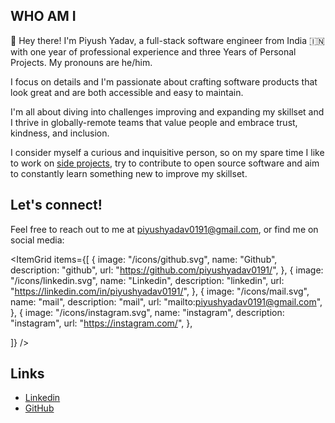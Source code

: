 ## WHO AM I

👋 Hey there! I'm Piyush Yadav, a full-stack software engineer from India 🇮🇳 with one year of professional experience and three Years of Personal Projects. My pronouns are he/him.

I focus on details and I'm passionate about crafting software products that look great and are both accessible and easy to maintain.

I'm all about diving into challenges improving and expanding my skillset and I thrive in globally-remote teams that value people and embrace trust, kindness, and inclusion.

I consider myself a curious and inquisitive person, so on my spare time I like to work on [side projects](/projects), try to contribute to open source software and aim to constantly learn something new to improve my skillset.

## Let's connect!

Feel free to reach out to me at [piyushyadav0191@gmail.com](mailto:piyushyadav0191@gmail.com), or find me on social media:

<ItemGrid
  items={[
    {
      image: "/icons/github.svg",
      name: "Github",
      description: "github",
      url: "https://github.com/piyushyadav0191/",
    },
    {
      image: "/icons/linkedin.svg",
      name: "Linkedin",
      description: "linkedin",
      url: "https://linkedin.com/in/piyushyadav0191/",
    },
    {
      image: "/icons/mail.svg",
      name: "mail",
      description: "mail",
      url: "mailto:piyushyadav0191@gmail.com",
    },
    {
      image: "/icons/instagram.svg",
      name: "instagram",
      description: "instagram",
      url: "https://instagram.com/",
    },
   
  ]}
/>

## Links

- [Linkedin](https://linkedin.com/in/piyushyadav0191)
- [GitHub](https://github.com/piyushyadav0191)
